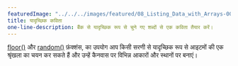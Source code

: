 ---
featuredImage: "../../../images/featured/08_Listing_Data_with_Arrays-00_Random_Poetry-thumbnail.png"
title: यादृच्छिक कविता
one-line-description: बैंक से यादृच्छिक रूप से चुने गए शब्दों से एक कविता तैयार करें।
---

<a href='https://p5js.org/reference/#/p5/floor' target='_blank'>floor()</a>
और
<a href='https://p5js.org/reference/#/p5/random' target='_blank'>random()</a>
फ़ंक्शंस, का उपयोग
आप किसी सरणी से यादृच्छिक रूप से आइटमों की एक श्रृंखला का चयन कर सकते हैं
और उन्हें कैनवास पर विभिन्न आकारों और स्थानों पर बनाएं।